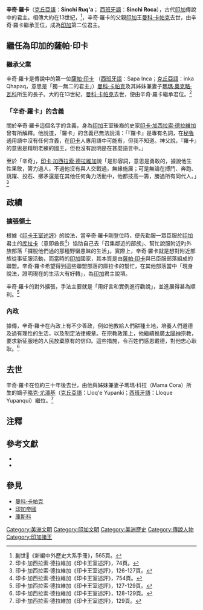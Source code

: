 {{Infobox Monarch
| name            =辛奇·羅卡
| image           =Inca sinchi roca.jpg
| caption         =辛奇·羅卡畫像
| title           =[[薩帕·印卡|薩帕·印卡]]（獨一無二的君主）
|}}
'''辛奇·羅卡'''（[[克丘亞語|克丘亞語]]：'''Sinchi Ruq'a'''； [[西班牙語|西班牙語]]：'''Sinchi Roca'''），古代[[印加|印加]]傳說中的君主。相傳大約在13世紀，<ref>蒯世𤈇《新編中外歷史大系手冊》，565頁。</ref>，辛奇·羅卡的父親[[印加|印加]]王[[曼科·卡帕克|曼科·卡帕克]]去世，由辛奇·羅卡繼承王位，成為[[印加|印加]]第二位君主。

==繼任為印加的薩帕·印卡==
===繼承父業===
辛奇·羅卡是傳說中的第一位[[薩帕·印卡|薩帕·印卡]] （[[西班牙語|西班牙語]]：Sapa Inca；[[克丘亞語|克丘亞語]]：inka Qhapaq，意思是「獨一無二的君主」）[[曼科·卡帕克|曼科·卡帕克]]及其姊妹兼妻子[[瑪瑪·奧克略·瓦科|瑪瑪·奧克略·瓦科]]所生的長子。大約在13世紀，[[曼科·卡帕克|曼科·卡帕克]]去世，便由辛奇·羅卡繼承君位。<ref>印卡·加西拉索·德拉維加《印卡王室述評》，74頁。</ref>

===「辛奇·羅卡」的含義===
關於辛奇·羅卡這個名字的含義，身為[[印加|印加]]王室後裔的史家[[印卡·加西拉索·德拉維加|印卡·加西拉索·德拉維加]]曾有所解釋。他說道，「羅卡」的含義已無法說清：「『羅卡』是專有名詞，在[[秘魯|秘魯]]通用語中沒有任何含義，在[[印加|印卡]]人專用語中可能有，但我不知道。{{le|布拉斯·巴萊拉|Blas Valera}}神父說，『羅卡』的意思是精明老練的國王，但也沒有說明是在甚麼語言中。」

至於「辛奇」，[[印卡·加西拉索·德拉維加|印卡·加西拉索·德拉維加]]說「是形容詞，意思是勇敢的，據說他生性果敢，膂力過人，不過他沒有與人交戰過，無緣施展；可是無論在搏鬥、奔跑、跳躍、投石、擲矛還是在其他任何角力活動中，他都技高一籌，勝過所有同代人。」<ref>印卡·加西拉索·德拉維加《印卡王室述評》，126-127頁。</ref>

==政績==
===擴張領土===
根據《[[印卡王室述評|印卡王室述評]]》的說法，當辛奇·羅卡剛登位時，便先勸服一眾臣服於[[印加|印加]]君主的[[库拉卡|库拉卡]]（意即酋長<ref>印卡·加西拉索·德拉維加《印卡王室述評》，754頁。</ref>）協助自己去「召集鄰近的部族」、幫忙說服附近旳外族部落「攞脫他們過的那種野蠻愚昧的生活」。實際上，辛奇·羅卡就是想對附近部族從事征服活動，而當時的[[印加|印加]]國家，其本質是由[[薩帕·印卡|薩帕·印卡]]與已臣服部落組成的聯盟。辛奇·羅卡希望得到這些聯盟部落的庫拉卡的幫忙，在其他部落當中「現身說法，證明現在的生活大有好轉」，為[[印加|印加]]君主說項。

辛奇·羅卡的對外擴張，手法主要就是「用好言和實例進行勸說」，並進展得甚為順利。<ref>印卡·加西拉索·德拉維加《印卡王室述評》，127-129頁。</ref>

===內政===
據傳，辛奇·羅卡在內政上有不少善政，例如他教給人們耕種土地，培養人們道德及過有理性的生活，以及制定法律規章。在宗教政策上，他繼續推廣[[太陽神|太陽神]]宗教，要求新征服地的人民放棄原有的信仰。這些措施，令百姓們感恩戴德，對他忠心耿耿。<ref>印卡·加西拉索·德拉維加《印卡王室述評》，128-129頁。</ref>

==去世==
辛奇·羅卡在位約三十年後去世，由他與姊妹兼妻子瑪瑪·科拉（Mama Cora）所生的嫡子[[略克·尤潘基|略克·尤潘基]]（[[克丘亞語|克丘亞語]]：Lloq'e Yupanki；[[西班牙語|西班牙語]]：Lloque Yupanqui）繼位。<ref>印卡·加西拉索·德拉維加《印卡王室述評》，129頁。</ref>

==注釋==
{{reflist|2}}

==參考文獻==
<div class="references-small">
*{{cite book|title=《[[印卡王室述評|印卡王室述評]]》|author=[[印卡·加西拉索·德拉維加|印卡·加西拉索·德拉維加]]|others=[[白鳳森|白鳳森]]、[[楊衍永|楊衍永]]譯|location=[[北京|北京]]|publisher=[[商務印書館|商務印書館]]（1996）ISBN 7100014018}}
*{{cite book|title=《[[新編中外歷史大系手冊|新編中外歷史大系手冊]]》|author=蒯世𤈇|location=[[北京|北京]]|publisher=[[社會科學文獻出版社|社會科學文獻出版社]]（1996）ISBN 7800505707}}
</div>

==參見==
{{Commonscat|Sinchi_Roca}}
*[[曼科·卡帕克|曼科·卡帕克]]
*[[印加帝國|印加帝國]]
*[[庫斯科|庫斯科]]

{{start box}}
{{succession box|[[曼科·卡帕克|曼科·卡帕克]]| [[略克·尤潘基|略克·尤潘基]]|[[薩帕·印卡|薩帕·印卡]]|13世紀}}

[[Category:美洲文明|Category:美洲文明]]
[[Category:印加文明|Category:印加文明]]
[[Category:美洲歷史|Category:美洲歷史]]
[[Category:傳說人物|Category:傳說人物]]
[[Category:印加諸王|Category:印加諸王]]
